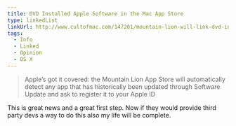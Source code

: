 ```yaml
---
title: DVD Installed Apple Software in the Mac App Store
type: linkedList
linkUrl: http://www.cultofmac.com/147201/mountain-lion-will-link-dvd-installed-apple-software-with-your-mac-app-store-account/
tags:
  - Info
  - Linked
  - Opinion
  - OS X
---
```


> Apple’s got it covered: the Mountain Lion App Store will automatically detect any app that has historically been updated through Software Update and ask to register it to your Apple ID

This is great news and a great first step. Now if they would provide third party devs a way to do this also my life will be complete.
